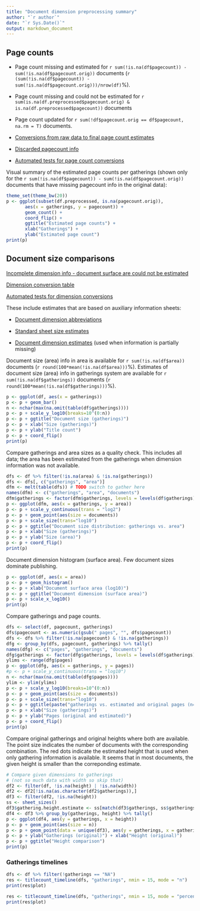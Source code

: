```yaml
---
title: "Document dimension preprocessing summary"
author: "`r author`"
date: "`r Sys.Date()`"
output: markdown_document
---
```



## Page counts

  * Page count missing and estimated for `r sum(!is.na(df$pagecount)) - sum(!is.na(df$pagecount.orig))` documents (`r (sum(!is.na(df$pagecount)) - sum(!is.na(df$pagecount.orig)))/nrow(df)`%).

  * Page count missing and could not be estimated for `r sum(is.na(df.preprocessed$pagecount.orig) & is.na(df.preprocessed$pagecount))` documents

  * Page count updated for `r sum(!df$pagecount.orig == df$pagecount, na.rm = T)` documents.
  
  * [Conversions from raw data to final page count estimates](output.tables/pagecount_conversion_nontrivial.csv)

<!--[Page conversions from raw data to final page count estimates with volume info](output.tables/page_conversion_table_full.csv)-->

  * [Discarded pagecount info](output.tables/pagecount_discarded.csv)

  * [Automated tests for page count conversions](https://github.com/rOpenGov/bibliographica/blob/master/inst/extdata/tests_polish_physical_extent.csv)


Visual summary of the estimated page counts per gatherings (shown only for the `r sum(!is.na(df$pagecount)) - sum(!is.na(df$pagecount.orig))` documents that have missing pagecount info in the original data):

```r
theme_set(theme_bw(20))
p <- ggplot(subset(df.preprocessed, is.na(pagecount.orig)),
       aes(x = gatherings, y = pagecount)) +
       geom_count() +
       coord_flip() +
       ggtitle("Estimated page counts") +
       xlab("Gatherings") +
       ylab("Estimated page count")
print(p)
```

## Document size comparisons

[Incomplete dimension info - document surface are could not be estimated](output.tables/physical_dimension_incomplete.csv)

[Dimension conversion table](output.tables/conversions_physical_dimension.csv)

[Automated tests for dimension conversions](https://github.com/rOpenGov/bibliographica/blob/master/inst/extdata/tests_dimension_polish.csv)

These include estimates that are based on auxiliary information sheets:

  * [Document dimension abbreviations](https://github.com/rOpenGov/bibliographica/blob/master/inst/extdata/document_size_abbreviations.csv)

  * [Standard sheet size estimates](https://github.com/rOpenGov/bibliographica/blob/master/inst/extdata/sheetsizes.csv)

  * [Document dimension estimates](https://github.com/rOpenGov/bibliographica/blob/master/inst/extdata/documentdimensions.csv) (used when information is partially missing)


  
<!--[Discarded dimension info](output.tables/dimensions_discarded.csv)-->

Document size (area) info in area is available for `r sum(!is.na(df$area))` documents (`r round(100*mean(!is.na(df$area)))`%). Estimates of document size (area) info in gatherings system are available for `r sum(!is.na(df$gatherings))` documents (`r round(100*mean(!is.na(df$gatherings)))`%). 

```r
p <- ggplot(df, aes(x = gatherings)) 
p <- p + geom_bar()
n <- nchar(max(na.omit(table(df$gatherings))))
p <- p + scale_y_log10(breaks=10^(0:n))
p <- p + ggtitle("Document size (gatherings)")
p <- p + xlab("Size (gatherings)")
p <- p + ylab("Title count")
p <- p + coord_flip()
print(p)
```


Compare gatherings and area sizes as a quality check. This includes all data; the area has been estimated from the gatherings when dimension information was not available.

```r
dfs <- df %>% filter(!is.na(area) & !is.na(gatherings))
dfs <- dfs[, c("gatherings", "area")]
dfm <- melt(table(dfs)) # TODO switch to gather here
names(dfm) <- c("gatherings", "area", "documents")
dfm$gatherings <- factor(dfm$gatherings, levels = levels(df$gatherings))
p <- ggplot(dfm, aes(x = gatherings, y = area)) 
p <- p + scale_y_continuous(trans = "log2")
p <- p + geom_point(aes(size = documents))
p <- p + scale_size(trans="log10")
p <- p + ggtitle("Document size distribution: gatherings vs. area")
p <- p + xlab("Size (gatherings)")
p <- p + ylab("Size (area)")
p <- p + coord_flip()
print(p)
```

Document dimension histogram (surface area). Few document sizes dominate publishing.

```r
p <- ggplot(df, aes(x = area))
p <- p + geom_histogram() 
p <- p + xlab("Document surface area (log10)")
p <- p + ggtitle("Document dimension (surface area)")
p <- p + scale_x_log10()
print(p)
```


Compare gatherings and page counts. 


```r
dfs <- select(df, pagecount, gatherings) 
dfs$pagecount <- as.numeric(gsub(" pages", "", dfs$pagecount))
dfs <- dfs %>% filter(!is.na(pagecount) & !is.na(gatherings))
dfg <- group_by(dfs, pagecount, gatherings) %>% tally()
names(dfg) <- c("pages", "gatherings", "documents")
dfg$gatherings <- factor(dfg$gatherings, levels = levels(df$gatherings))
ylims <- range(dfg$pages)
p <- ggplot(dfg, aes(x = gatherings, y = pages)) 
#p <- p + scale_y_continuous(trans = "log10")
n <- nchar(max(na.omit(table(dfg$pages))))
ylim <- ylim(ylims)
p <- p + scale_y_log10(breaks=10^(0:n))
p <- p + geom_point(aes(size = documents))
p <- p + scale_size(trans="log10")
p <- p + ggtitle(paste("gatherings vs. estimated and original pages (n=", sum(dfg$documents), ")", sep = ""))
p <- p + xlab("Size (gatherings)")
p <- p + ylab("Pages (original and estimated)")
p <- p + coord_flip()
print(p)
```

Compare original gatherings and original heights where both are available. The point size indicates the number of documents with the corresponding combination. The red dots indicate the estimated height that is used when only gathering information is available. It seems that in most documents, the given height is smaller than the correponding estimate.

```r
# Compare given dimensions to gatherings
# (not so much data with width so skip that)
df2 <- filter(df, !is.na(height) | !is.na(width))
df2 <- df2[!is.na(as.character(df2$gatherings)),]
df3 <- filter(df2, !is.na(height))
ss <- sheet_sizes()
df3$gathering.height.estimate <- ss[match(df3$gatherings, ss$gatherings),"height"]
df4 <- df3 %>% group_by(gatherings, height) %>% tally()
p <- ggplot(df4, aes(y = gatherings, x = height))
p <- p + geom_point(aes(size = n))
p <- p + geom_point(data = unique(df3), aes(y = gatherings, x = gathering.height.estimate), color = "red")
p <- p + ylab("Gatherings (original)") + xlab("Height (original)") 
p <- p + ggtitle("Height comparison")
print(p)
```

### Gatherings timelines

```r
dfs <- df %>% filter(!gatherings == "NA")
res <- titlecount_timeline(dfs, "gatherings", nmin = 15, mode = "n") 
print(res$plot)

res <- titlecount_timeline(dfs, "gatherings", nmin = 15, mode = "percentage") 
print(res$plot)
```



<!--

## Average page counts (only works in CERL now)

Multi-volume documents average page counts are given per volume.

```r
source(system.file("extdata/mean_pagecounts.R", package = "bibliographica"))
kable(mean.pagecounts, caption = "Average page counts", digits = 2)
```


```r
p <- ggplot(melt(mean.pagecounts[, c("median.pages.multivol", "median.pages.singlevol", "median.pages.issue", "doc.dimension")]), aes(fill = variable, y = value, x = doc.dimension)) 
p <- p + geom_bar(stat = "identity", position = "dodge")
p <- p + ylab("Pages")
p <- p + xlab("")
p <- p + coord_flip()
p <- p + ggtitle("Median page counts")
p1 <- p

p <- ggplot(melt(mean.pagecounts[, c("mean.pages.multivol", "mean.pages.singlevol", "mean.pages.issue", "doc.dimension")]), aes(fill = variable, y = value, x = doc.dimension)) 
p <- p + geom_bar(stat = "identity", position = "dodge")
p <- p + ylab("Pages")
p <- p + xlab("")
p <- p + coord_flip()
p <- p + ggtitle("Mean page counts")
p2 <- p
grid.arrange(p1, p2, nrow = 1)
```


## Average document dimensions 

Here we use the original data only:

```r
# only include gatherings with sufficiently many documents
nmin <- 2000
top.gatherings <- setdiff(names(which(table(df$gatherings.original) > nmin)), "NA")

df2 <- filter(df, !gatherings.original == "NA" & (!is.na(height.original) | !is.na(width.original))) %>%
       filter(gatherings.original %in% top.gatherings) %>%
       select(publication_decade, gatherings.original, height.original, width.original)
       
df3 <- df2 %>% group_by(gatherings.original, publication_decade) %>% 
       summarize(mean.height.original = mean(height.original, na.rm = T),
    	         mean.width.original  = mean(width.original, na.rm = T),
		 n = n())

p <- ggplot()
p <- p + geom_point(data = df3, aes(x = publication_decade, y = mean.height.original, size = n, group = gatherings.original, color = gatherings.original))
# Use mean height here to speed up
p <- p + geom_smooth(data = df3, method = "loess", aes(x = publication_decade, y = mean.height.original, group = gatherings.original, color = gatherings.original))
p <- p + ggtitle("Height")
print(p)
```




Only the most frequently occurring gatherings are listed here:

```r
df2 <- filter(df, !is.na(gatherings.original) & (!is.na(height.original) | !is.na(width.original))) %>%
       filter(gatherings.original %in% top.gatherings) %>%
       group_by(gatherings.original) %>% 
       summarize(
    	    mean.width = mean(width.original, na.rm = T), 
	    median.width = mean(width.original, na.rm = T),        
            mean.height = mean(height.original, na.rm = T),
	    median.height = mean(height.original, na.rm = T),
	    n = n())

mean.dimensions <- as.data.frame(df2)
kable(mean.dimensions, caption = "Average document dimensions", digits = 2)
```

-->
